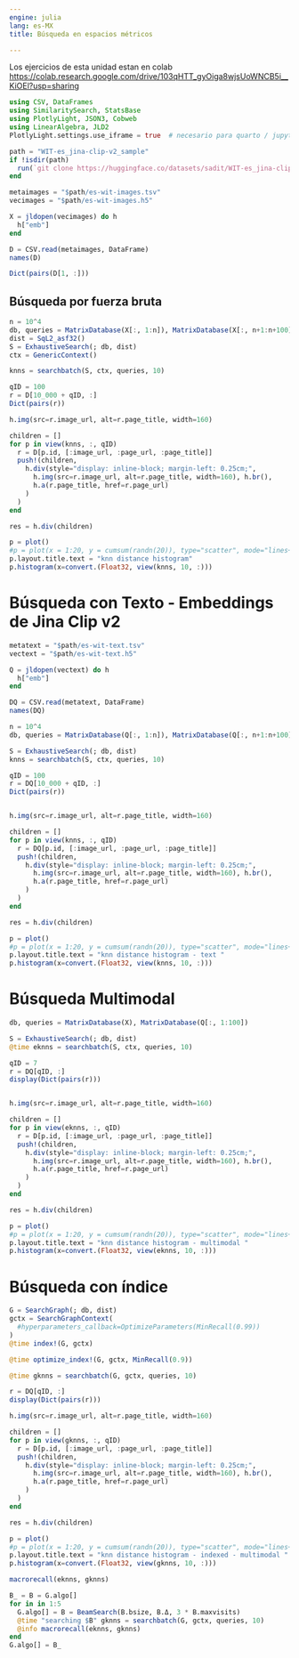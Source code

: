 ```yaml
---
engine: julia
lang: es-MX
title: Búsqueda en espacios métricos

---
```


Los ejercicios de esta unidad estan en colab <https://colab.research.google.com/drive/103qHTT_gyOiga8wjsUoWNCB5i__KiOEl?usp=sharing>

```julia
using CSV, DataFrames
using SimilaritySearch, StatsBase
using PlotlyLight, JSON3, Cobweb
using LinearAlgebra, JLD2
PlotlyLight.settings.use_iframe = true  # necesario para quarto / jupyter / etc.
```

```julia
path = "WIT-es_jina-clip-v2_sample"
if !isdir(path)
  run(`git clone https://huggingface.co/datasets/sadit/WIT-es_jina-clip-v2_sample/`)
end
```

```julia

metaimages = "$path/es-wit-images.tsv"
vecimages = "$path/es-wit-images.h5"

X = jldopen(vecimages) do h
  h["emb"]
end
```

```julia

D = CSV.read(metaimages, DataFrame)
names(D)
```

```julia

Dict(pairs(D[1, :]))
```

## Búsqueda por fuerza bruta

```julia

n = 10^4
db, queries = MatrixDatabase(X[:, 1:n]), MatrixDatabase(X[:, n+1:n+100])
dist = SqL2_asf32()
S = ExhaustiveSearch(; db, dist)
ctx = GenericContext()
```


```julia

knns = searchbatch(S, ctx, queries, 10)
```


```julia

qID = 100
r = D[10_000 + qID, :]
Dict(pairs(r))
```

```julia

h.img(src=r.image_url, alt=r.page_title, width=160)
```

```julia

children = []
for p in view(knns, :, qID)
  r = D[p.id, [:image_url, :page_url, :page_title]]
  push!(children,
    h.div(style="display: inline-block; margin-left: 0.25cm;",
      h.img(src=r.image_url, alt=r.page_title, width=160), h.br(),
      h.a(r.page_title, href=r.page_url)
    )
  )
end

res = h.div(children)
```


```julia
p = plot()
#p = plot(x = 1:20, y = cumsum(randn(20)), type="scatter", mode="lines+markers")  # Make plot
p.layout.title.text = "knn distance histogram"
p.histogram(x=convert.(Float32, view(knns, 10, :)))
```


# Búsqueda con Texto - Embeddings de Jina Clip v2

```julia
metatext = "$path/es-wit-text.tsv"
vectext = "$path/es-wit-text.h5"

Q = jldopen(vectext) do h
  h["emb"]
end

DQ = CSV.read(metatext, DataFrame)
names(DQ)
```

```julia

n = 10^4
db, queries = MatrixDatabase(Q[:, 1:n]), MatrixDatabase(Q[:, n+1:n+100])

S = ExhaustiveSearch(; db, dist)
knns = searchbatch(S, ctx, queries, 10)
```

```julia

qID = 100
r = DQ[10_000 + qID, :]
Dict(pairs(r))


h.img(src=r.image_url, alt=r.page_title, width=160)
```

```julia

children = []
for p in view(knns, :, qID)
  r = DQ[p.id, [:image_url, :page_url, :page_title]]
  push!(children,
    h.div(style="display: inline-block; margin-left: 0.25cm;",
      h.img(src=r.image_url, alt=r.page_title, width=160), h.br(),
      h.a(r.page_title, href=r.page_url)
    )
  )
end

res = h.div(children)
```

```julia

p = plot()
#p = plot(x = 1:20, y = cumsum(randn(20)), type="scatter", mode="lines+markers")  # Make plot
p.layout.title.text = "knn distance histogram - text "
p.histogram(x=convert.(Float32, view(knns, 10, :)))
```

# Búsqueda Multimodal

```julia

db, queries = MatrixDatabase(X), MatrixDatabase(Q[:, 1:100])

S = ExhaustiveSearch(; db, dist)
@time eknns = searchbatch(S, ctx, queries, 10)
```

```julia

qID = 7
r = DQ[qID, :]
display(Dict(pairs(r)))


h.img(src=r.image_url, alt=r.page_title, width=160)
```

```julia

children = []
for p in view(eknns, :, qID)
  r = D[p.id, [:image_url, :page_url, :page_title]]
  push!(children,
    h.div(style="display: inline-block; margin-left: 0.25cm;",
      h.img(src=r.image_url, alt=r.page_title, width=160), h.br(),
      h.a(r.page_title, href=r.page_url)
    )
  )
end

res = h.div(children)
```

```julia

p = plot()
#p = plot(x = 1:20, y = cumsum(randn(20)), type="scatter", mode="lines+markers")  # Make plot
p.layout.title.text = "knn distance histogram - multimodal "
p.histogram(x=convert.(Float32, view(eknns, 10, :)))
```

# Búsqueda con índice

```julia

G = SearchGraph(; db, dist)
gctx = SearchGraphContext(
  #hyperparameters_callback=OptimizeParameters(MinRecall(0.99))
)
@time index!(G, gctx)
```

```julia

@time optimize_index!(G, gctx, MinRecall(0.9))
```

```julia

@time gknns = searchbatch(G, gctx, queries, 10)
```

```julia

r = DQ[qID, :]
display(Dict(pairs(r)))

h.img(src=r.image_url, alt=r.page_title, width=160)
```

```julia

children = []
for p in view(gknns, :, qID)
  r = D[p.id, [:image_url, :page_url, :page_title]]
  push!(children,
    h.div(style="display: inline-block; margin-left: 0.25cm;",
      h.img(src=r.image_url, alt=r.page_title, width=160), h.br(),
      h.a(r.page_title, href=r.page_url)
    )
  )
end

res = h.div(children)
```

```julia

p = plot()
#p = plot(x = 1:20, y = cumsum(randn(20)), type="scatter", mode="lines+markers")  # Make plot
p.layout.title.text = "knn distance histogram - indexed - multimodal "
p.histogram(x=convert.(Float32, view(gknns, 10, :)))
```

```julia

macrorecall(eknns, gknns)
```

```julia

B_ = B = G.algo[]
for in in 1:5
  G.algo[] = B = BeamSearch(B.bsize, B.Δ, 3 * B.maxvisits)
  @time "searching $B" gknns = searchbatch(G, gctx, queries, 10)
  @info macrorecall(eknns, gknns)
end
G.algo[] = B_
```
